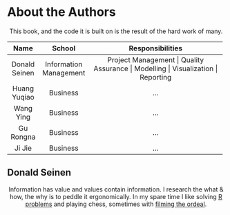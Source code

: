 # About the Authors {#author .unnumbered}

<center>

This book, and the code it is built on is the result of the hard work of many.

</center>

+---------------+------------------------+------------------------------------------------------------------------------------+
| Name          | School                 | Responsibilities                                                                   |
+:=============:+:======================:+:==================================================================================:+
| Donald Seinen | Information Management | Project Management \| Quality Assurance \| Modelling \| Visualization \| Reporting |
+---------------+------------------------+------------------------------------------------------------------------------------+
| Huang Yuqiao  | Business               | ...                                                                                |
+---------------+------------------------+------------------------------------------------------------------------------------+
| Wang Ying     | Business               | ...                                                                                |
+---------------+------------------------+------------------------------------------------------------------------------------+
| Gu Rongna     | Business               | ...                                                                                |
+---------------+------------------------+------------------------------------------------------------------------------------+
| Ji Jie        | Business               | ...                                                                                |
+---------------+------------------------+------------------------------------------------------------------------------------+

## Donald Seinen {.unnumbered}

<center>

Information has value and values contain information. I research the what & how, the why is to peddle it ergonomically. In my spare time I like solving [R problems](https://stackoverflow.com/users/14853907/donald-seinen) and playing chess, sometimes with [filming the ordeal](https://space.bilibili.com/611551632?spm_id_from=333.1007.0.0).

</center>
